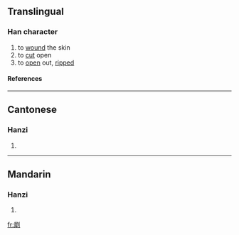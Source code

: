 ==Translingual==
===Han character===
{{Han char|rn=18|rad=刀|as=12|sn=14|four=|canj=尸手中弓 (SQLN)}}
# to [[wound]] the skin
# to [[cut]] open
# to [[open]] out, [[ripped]]
====References====
{{Han ref|kx=0143.300|hdz=10356.100|uh=34FE|ud=13566}}

----
==Cantonese==
===Hanzi===
{{yue-hanzi|jyut=|y=saai1}}
# {{defn|Cantonese}}

----
==Mandarin==
===Hanzi===
{{cmn-hanzi|pin=[[chí]] ([[chi2]])|wg=ch'ih<sup>2</sup>}}
# {{defn|Mandarin}}

[[fr:㓾]]